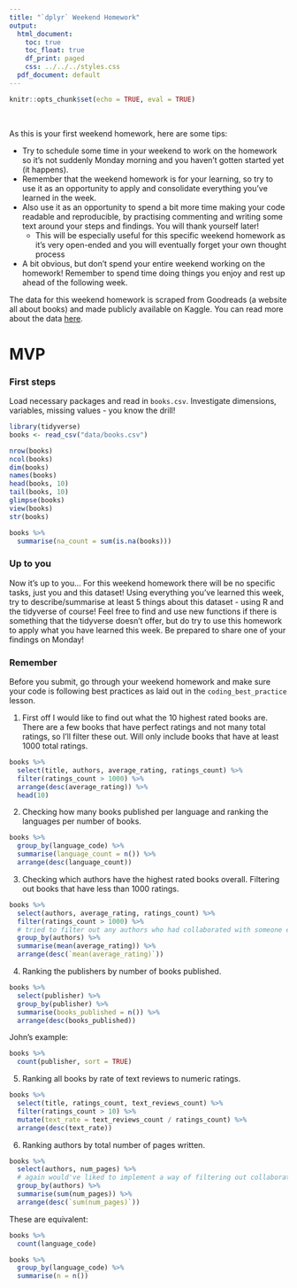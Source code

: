 ```yaml
---
title: "`dplyr` Weekend Homework"
output:
  html_document:
    toc: true
    toc_float: true
    df_print: paged
    css: ../../../styles.css
  pdf_document: default
---
```


```r
knitr::opts_chunk$set(echo = TRUE, eval = TRUE)
```
<br>



As this is your first weekend homework, here are some tips: 

* Try to schedule some time in your weekend to work on the homework so it's not suddenly Monday morning and you haven't gotten started yet (it happens).
* Remember that the weekend homework is for your learning, so try to use it as an opportunity to apply and consolidate everything you've learned in the week.
* Also use it as an opportunity to spend a bit more time making your code readable and reproducible, by practising commenting and writing some text around your steps and findings. You will thank yourself later! 
  * This will be especially useful for this specific weekend homework as it's very open-ended and you will eventually forget your own thought process
* A bit obvious, but don't spend your entire weekend working on the homework! Remember to spend time doing things you enjoy and rest up ahead of the following week.

The data for this weekend homework is scraped from Goodreads (a website all about books) and made publicly available on Kaggle. You can read more about the data [here](https://www.kaggle.com/jealousleopard/goodreadsbooks).

# MVP

### First steps

Load necessary packages and read in `books.csv`. Investigate dimensions, variables, missing values - you know the drill!

```r
library(tidyverse)
books <- read_csv("data/books.csv")
```

```r
nrow(books)
ncol(books)
dim(books)
names(books)
head(books, 10)
tail(books, 10)
glimpse(books)
view(books)
str(books)
```

```r
books %>% 
  summarise(na_count = sum(is.na(books)))
```


### Up to you

Now it's up to you... For this weekend homework there will be no specific tasks, just you and this dataset! Using everything you've learned this week, try to describe/summarise at least 5 things about this dataset - using R and the tidyverse of course! Feel free to find and use new functions if there is something that the tidyverse doesn't offer, but do try to use this homework to apply what you have learned this week. Be prepared to share one of your findings on Monday!

### Remember

Before you submit, go through your weekend homework and make sure your code is following best practices as laid out in the `coding_best_practice` lesson.



1. First off I would like to find out what the 10 highest rated books are. There are a few books that have perfect ratings and not many total ratings, so I'll filter these out. Will only include books that have at least 1000 total ratings.

```r
books %>% 
  select(title, authors, average_rating, ratings_count) %>%
  filter(ratings_count > 1000) %>% 
  arrange(desc(average_rating)) %>% 
  head(10)
```


2. Checking how many books published per language and ranking the languages per number of books.

```r
books %>% 
  group_by(language_code) %>% 
  summarise(language_count = n()) %>% 
  arrange(desc(language_count))
```


3. Checking which authors have the highest rated books overall. Filtering out books that have less than 1000 ratings.

```r
books %>% 
  select(authors, average_rating, ratings_count) %>%
  filter(ratings_count > 1000) %>%
  # tried to filter out any authors who had collaborated with someone else by removing any rows that contained "/" but could not get it to work
  group_by(authors) %>% 
  summarise(mean(average_rating)) %>%
  arrange(desc(`mean(average_rating)`))
```


4. Ranking the publishers by number of books published.

```r
books %>% 
  select(publisher) %>% 
  group_by(publisher) %>% 
  summarise(books_published = n()) %>% 
  arrange(desc(books_published))
```

John's example:

```r
books %>% 
  count(publisher, sort = TRUE)
```



5. Ranking all books by rate of text reviews to numeric ratings.

```r
books %>% 
  select(title, ratings_count, text_reviews_count) %>% 
  filter(ratings_count > 10) %>% 
  mutate(text_rate = text_reviews_count / ratings_count) %>% 
  arrange(desc(text_rate))
```


6. Ranking authors by total number of pages written.

```r
books %>% 
  select(authors, num_pages) %>% 
  # again would've liked to implement a way of filtering out collaborative efforts but couldn't quite figure it out
  group_by(authors) %>% 
  summarise(sum(num_pages)) %>% 
  arrange(desc(`sum(num_pages)`))
```



These are equivalent:

```r
books %>% 
  count(language_code)
```

```r
books %>%
  group_by(language_code) %>% 
  summarise(n = n())
```

